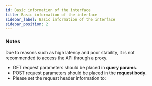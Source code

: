 ```yaml
---
id: Basic information of the interface
title: Basic information of the interface
sidebar_label: Basic information of the interface
sidebar_position: 2
---
```


### Notes

Due to reasons such as high latency and poor stability, it is not recommended to access the API through a proxy.

- GET request parameters should be placed in **query params**.
- POST request parameters should be placed in the **request body**.
- Please set the request header information to:
